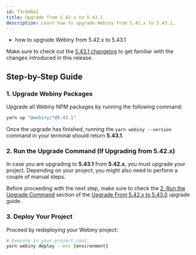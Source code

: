 ```yaml
---
id: f3c8d6e2
title: Upgrade from 5.42.x to 5.43.1
description: Learn how to upgrade Webiny from 5.42.x to 5.43.1.
---
```



<Alert type="success" title="What you’ll learn">

- how to upgrade Webiny from 5.42.x to 5.43.1

</Alert>

<Alert type="info">

Make sure to check out the [5.43.1 changelog](./changelog) to get familiar with the changes introduced in this release.

</Alert>

## Step-by-Step Guide

### 1. Upgrade Webiny Packages

Upgrade all Webiny NPM packages by running the following command:

```bash
yarn up "@webiny/*@5.43.1"
```

Once the upgrade has finished, running the `yarn webiny --version` command in your terminal should return **5.43.1**.

### 2. Run the Upgrade Command (If Upgrading from 5.42.x)

In case you are upgrading to **5.43.1** from **5.42.x**, you must upgrade your project. Depending on your project, you might also need to perform a couple of manual steps.

Before proceeding with the next step, make sure to check the [2. Run the Upgrade Command](/docs/release-notes/5.43.0/upgrade-guide#2-run-the-upgrade-command) section of the [Upgrade From 5.42.x to 5.43.0](/docs/release-notes/5.43.0/upgrade-guide) upgrade guide.

### 3. Deploy Your Project

Proceed by redeploying your Webiny project:

```bash
# Execute in your project root.
yarn webiny deploy --env {environment}
```

<AdditionalNotes />
